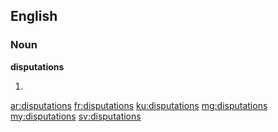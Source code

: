 ==English==

===Noun===
'''disputations'''

# {{plural of|disputation}}

[[ar:disputations]]
[[fr:disputations]]
[[ku:disputations]]
[[mg:disputations]]
[[my:disputations]]
[[sv:disputations]]